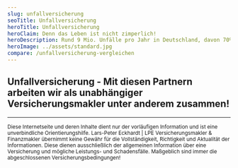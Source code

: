 ```yaml
---
slug: unfallversicherung
seoTitle: Unfallversicherung
heroTitle: Unfallversicherung
heroClaim: Denn das Leben ist nicht zimperlich!
heroDescription: Rund 9 Mio. Unfälle pro Jahr in Deutschland, davon 70% in der Freizeit und 30% im Beruf. Schützen Sie sich vor den finanziellen Folgen!
heroImage: ../assets/standard.jpg
compare: /unfallversicherung-vergleichen
---
```


<AwardBox />
<ProvenExpert />
<ContactAndCompareBox />




## Unfallversicherung - Mit diesen Partnern arbeiten wir als unabhängiger Versicherungsmakler unter anderem zusammen!
<InsurancesBox title='Sachversicherungsgesellschaften'/>

---

<small>Diese Internetseite und deren Inhalte dient nur der vorläufigen Information und ist eine unverbindliche Orientierungshilfe. Lars-Peter Eckhardt | LPE Versicherungsmakler & Finanzmakler übernimmt keine Gewähr für die Vollständigkeit, Richtigkeit und Aktualität der Informationen. Diese dienen ausschließlich der allgemeinen Information über eine Versicherung und mögliche Leistungs- und Schadensfälle. Maßgeblich sind immer die abgeschlossenen Versicherungsbedingungen!</small>